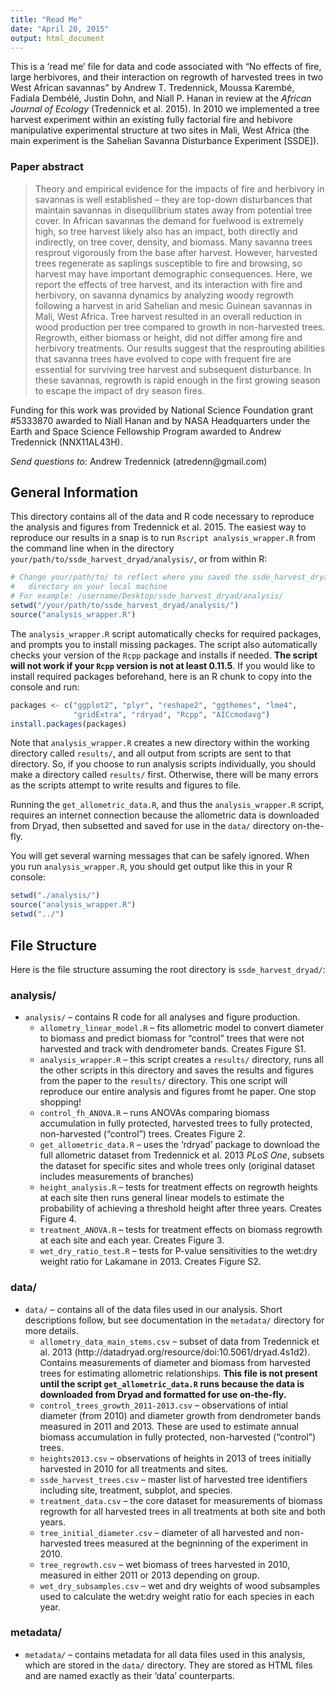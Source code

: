 ```yaml
---
title: "Read Me"
date: "April 20, 2015"
output: html_document
---
```

This is a 'read me' file for data and code associated with "No effects of fire, large herbivores, and their interaction on regrowth of harvested trees in two West African savannas" by Andrew T. Tredennick,  Moussa Karembé, Fadiala Dembélé, Justin Dohn, and Niall P. Hanan in review at the _African Journal of Ecology_ (Tredennick et al. 2015). In 2010 we implemented a tree harvest experiment within an existing fully factorial fire and hebivore manipulative experimental structure at two sites in Mali, West Africa (the main experiment is the Sahelian Savanna Disturbance Experiment [SSDE]).

### Paper abstract
>Theory and empirical evidence for the impacts of fire and herbivory in savannas is well established – they are top-down disturbances that maintain savannas in disequilibrium states away from potential tree cover. In African savannas the demand for fuelwood is extremely high, so tree harvest likely also has an impact, both directly and indirectly, on tree cover, density, and biomass. Many savanna trees resprout vigorously from the base after harvest. However, harvested trees regenerate as saplings susceptible to fire and browsing, so harvest may have important demographic consequences. Here, we report the effects of tree harvest, and its interaction with fire and herbivory, on savanna dynamics by analyzing woody regrowth following a harvest in arid Sahelian and mesic Guinean savannas in Mali, West Africa. Tree harvest resulted in an overall reduction in wood production per tree compared to growth in non-harvested trees. Regrowth, either biomass or height, did not differ among fire and herbivory treatments. Our results suggest that the resprouting abilities that savanna trees have evolved to cope with frequent fire are essential for surviving tree harvest and subsequent disturbance. In these savannas, regrowth is rapid enough in the first growing season to escape the impact of dry season fires.

Funding for this work was provided by National Science Foundation grant #5333870 awarded to Niall Hanan and by NASA Headquarters under the Earth and Space Science Fellowship Program awarded to Andrew Tredennick (NNX11AL43H).

_Send questions to_: Andrew Tredennick (atredenn@gmail.com)

General Information
-------------------
This directory contains all of the data and R code necessary to reproduce the analysis and figures from Tredennick et al. 2015. The easiest way to reproduce our results in a snap is to run ``Rscript analysis_wrapper.R`` from the command line when in the directory ``your/path/to/ssde_harvest_dryad/analysis/``, or from within R:

``` r
# Change your/path/to/ to reflect where you saved the ssde_harvest_dryad/
#   directory on your local machine
# For example: /username/Desktop/ssde_harvest_dryad/analysis/
setwd("/your/path/to/ssde_harvest_dryad/analysis/")
source("analysis_wrapper.R")
```

The ``analysis_wrapper.R`` script automatically checks for required packages, and prompts you to install missing packages. The script also automatically checks your version of the ``Rcpp`` package and installs if needed. __The script will not work if your ``Rcpp`` version is not at least 0.11.5__. If you would like to install required packages beforehand, here is an R chunk to copy into the console and run:

``` r
packages <- c("ggplot2", "plyr", "reshape2", "ggthemes", "lme4", 
              "gridExtra", "rdryad", "Rcpp", "AICcmodavg")
install.packages(packages)
```

Note that ``analysis_wrapper.R`` creates a new directory within the working directory called ``results/``, and all output from scripts are sent to that directory. So, if you choose to run analysis scripts individually, you should make a directory called ``results/`` first. Otherwise, there will be many errors as the scripts attempt to write results and figures to file.

Running the ``get_allometric_data.R``, and thus the ``analysis_wrapper.R`` script, requires an internet connection because the allometric data is downloaded from Dryad, then subsetted and saved for use in the ``data/`` directory on-the-fly.

You will get several warning messages that can be safely ignored. When you run ``analysis_wrapper.R``, you should get output like this in your R console:

``` r
setwd("./analysis/")
source("analysis_wrapper.R")
setwd("../")
```

File Structure
--------------
Here is the file structure assuming the root directory is ``ssde_harvest_dryad/``:

### analysis/
* ``analysis/`` -- contains R code for all analyses and figure production. 
    + ``allometry_linear_model.R`` -- fits allometric model to convert diameter to biomass and predict biomass for "control" trees that were not harvested and track with dendrometer bands. Creates Figure S1.
    + ``analysis_wrapper.R`` -- this script creates a ``results/`` directory, runs all the other scripts in this directory and saves the results and figures from the paper to the ``results/`` directory. This one script will reproduce our entire analysis and figures fromt he paper. One stop shopping!
    + ``control_fh_ANOVA.R`` -- runs ANOVAs comparing biomass accumulation in fully protected, harvested trees to fully protected, non-harvested ("control") trees. Creates Figure 2.
    + ``get_allometric_data.R`` -- uses the 'rdryad' package to download the full allometric dataset from Tredennick et al. 2013 _PLoS One_, subsets the dataset for specific sites and whole trees only (original dataset includes measurements of branches)
    + ``height_analysis.R`` -- tests for treatment effects on regrowth heights at each site then runs general linear models to estimate the probability of achieving a threshold height after three years. Creates Figure 4.
    + ``treatment_ANOVA.R`` -- tests for treatment effects on biomass regrowth at each site and each year. Creates Figure 3.
    + ``wet_dry_ratio_test.R`` -- tests for P-value sensitivities to the wet:dry weight ratio for Lakamane in 2013. Creates Figure S2.

### data/
* ``data/`` -- contains all of the data files used in our analysis. Short descriptions follow, but see documentation in the ``metadata/`` directory for more details. 
    + ``allometry_data_main_stems.csv`` -- subset of data from Tredennick et al. 2013 (http://datadryad.org/resource/doi:10.5061/dryad.4s1d2). Contains measurements of diameter and biomass from harvested trees for estimating allometric relationships. **This file is not present until the script ``get_allometric_data.R`` runs because the data is downloaded from Dryad and formatted for use on-the-fly.**
    + ``control_trees_growth_2011-2013.csv`` -- observations of intial diameter (from 2010) and diameter growth from dendrometer bands measured in 2011 and 2013. These are used to estimate annual biomass accumulation in fully protected, non-harvested ("control") trees.
    + ``heights2013.csv`` -- observations of heights in 2013 of trees initially harvested in 2010 for all treatments and sites.
    + ``ssde_harvest_trees.csv`` -- master list of harvested tree identifiers including site, treatment, subplot, and species.
    + ``treatment_data.csv`` -- the core dataset for measurements of biomass regrowth for all harvested trees in all treatments at both site and both years.
    + ``tree_initial_diameter.csv`` -- diameter of all harvested and non-harvested trees measured at the begninning of the experiment in 2010.
    + ``tree_regrowth.csv`` -- wet biomass of trees harvested in 2010, measured in either 2011 or 2013 depending on group.
    + ``wet_dry_subsamples.csv`` -- wet and dry weights of wood subsamples used to calculate the wet:dry weight ratio for each species in each year.

### metadata/
* ``metadata/`` -- contains metadata for all data files used in this analysis, which are stored in the ``data/`` directory. They are stored as HTML files and are named exactly as their 'data' counterparts.

